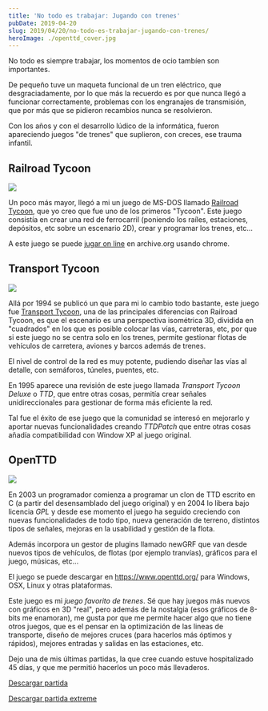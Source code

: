 ```yaml
---
title: 'No todo es trabajar: Jugando con trenes'
pubDate: 2019-04-20
slug: 2019/04/20/no-todo-es-trabajar-jugando-con-trenes/
heroImage: ./openttd_cover.jpg
---
```


No todo es siempre trabajar, los momentos de ocio tambíen son importantes.

De pequeño tuve un maqueta funcional de un tren eléctrico, que desgraciadamente, por lo que más la recuerdo es por que nunca llegó a funcionar correctamente, problemas con los engranajes de transmisión, que por más que se pidieron recambios nunca se resolvieron.

Con los años y con el desarrollo lúdico de la informática, fueron apareciendo juegos "de trenes" que suplieron, con creces, ese trauma infantil.

## Railroad Tycoon

![](railroad-tycoon.jpg)

Un poco más mayor, llegó a mi un juego de MS-DOS llamado [Railroad Tycoon](https://es.wikipedia.org/wiki/Railroad_Tycoon), que yo creo que fue uno de los primeros "Tycoon". Este juego consistía en crear una red de ferrocarril (poniendo los raíles, estaciones, depósitos, etc sobre un escenario 2D), crear y programar los trenes, etc...

A este juego se puede [jugar on line](https://archive.org/details/railroad_tycoon_1990) en archive.org usando chrome.

## Transport Tycoon

![](tycoon_008.png)

Allá por 1994 se publicó un que para mi lo cambio todo bastante, este juego fue [Transport Tycoon](https://es.wikipedia.org/wiki/Transport_Tycoon), una de las principales diferencias con Railroad Tycoon, es que el escenario es una perspectiva isométrica 3D, dividida en "cuadrados" en los que es posible colocar las vías, carreteras, etc, por que si este juego no se centra solo en los trenes, permite gestionar flotas de vehículos de carretera, aviones y barcos además de trenes.

El nivel de control de la red es muy potente, pudiendo diseñar las vías al detalle, con semáforos, túneles, puentes, etc.

En 1995 aparece una revisión de este juego llamada _Transport Tycoon Deluxe_ o _TTD_, que entre otras cosas, permitía crear señales unidireccionales para gestionar de forma más eficiente la red.

Tal fue el éxito de ese juego que la comunidad se interesó en mejorarlo y aportar nuevas funcionalidades creando _TTDPatch_ que entre otras cosas añadía compatibilidad con Window XP al juego original.

## OpenTTD

![](openttd.png)

En 2003 un programador comienza a programar un clon de TTD escrito en C (a partir del desensamblado del juego original) y en 2004 lo libera bajo licencia _GPL_ y desde ese momento el juego ha seguido creciendo con nuevas funcionalidades de todo tipo, nueva generación de terreno, distintos tipos de señales, mejoras en la usabilidad y gestión de la flota.

Además incorpora un gestor de plugins llamado newGRF que van desde nuevos tipos de vehículos, de flotas (por ejemplo tranvías), gráficos para el juego, músicas, etc...

El juego se puede descargar en https://www.openttd.org/ para Windows, OSX, Linux y otras plataformas.

Este juego es mi _juego favorito de trenes_. Sé que hay juegos más nuevos con gráficos en 3D "real", pero además de la nostalgia (esos gráficos de 8-bits me enamoran), me gusta por que me permite hacer algo que no tiene otros juegos, que es el pensar en la optimización de las lineas de transporte, diseño de mejores cruces (para hacerlos más óptimos y rápidos), mejores entradas y salidas en las estaciones, etc.

Dejo una de mis últimas partidas, la que cree cuando estuve hospitalizado 45 días, y que me permitió hacerlos un poco más llevaderos.

[Descargar partida](https://my.pcloud.com/publink/show?code=XZN9pO7Z54UfL4jVEqQTX2zE3C5M34nqRohy)

[Descargar partida extreme](https://my.pcloud.com/publink/show?code=XZUnpO7Z3fq41Cw61RYslUUnXB2PORyCXNOV)
